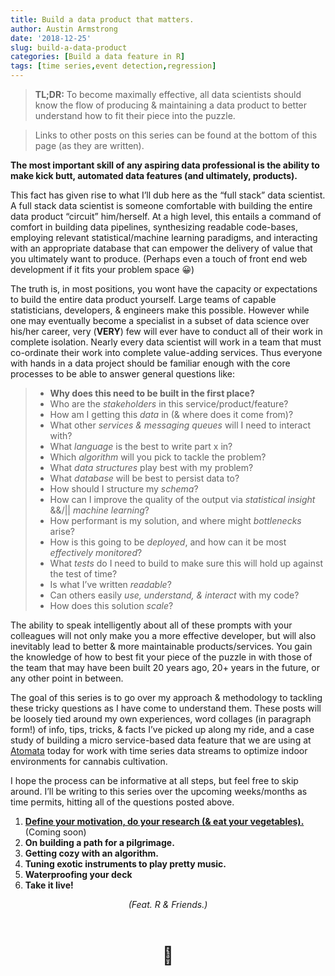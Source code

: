 ```yaml
---
title: Build a data product that matters.
author: Austin Armstrong
date: '2018-12-25'
slug: build-a-data-product
categories: [Build a data feature in R]
tags: [time series,event detection,regression]
---
```

> **TL;DR:** To become maximally effective, all data scientists should know the flow of producing & maintaining a data product to better understand how to fit their piece into the puzzle.  

> Links to other posts on this series can be found at the bottom of this page (as they are written).  

**The most important skill of any aspiring data professional is the ability to make kick butt, automated data features (and ultimately, products).**  

This fact has given rise to what I'll dub here as the "full stack" data scientist. A full stack data scientist is someone comfortable with building the entire data product "circuit" him/herself. At a high level, this entails a command of comfort in building data pipelines, synthesizing readable code-bases, employing relevant statistical/machine learning paradigms, and interacting with an appropriate database that can empower the delivery of value that you ultimately want to produce. (Perhaps even a touch of front end web development if it fits your problem space 😀)

The truth is, in most positions, you wont have the capacity or expectations to build the entire data product yourself. Large teams of capable statisticians, developers, & engineers make this possible. However while one may eventually become a specialist in a subset of data science over his/her career, very (**VERY**) few will ever have to conduct all of their work in complete isolation. Nearly every data scientist will work in a team that must co-ordinate their work into complete value-adding services. Thus everyone with hands in a data project should be familiar enough with the core processes to be able to answer general questions like:  

>- **Why does this need to be built in the first place?**  
 - Who are the *stakeholders* in this service/product/feature?
 - How am I getting this *data* in (& where does it come from)?  
 - What other *services & messaging queues* will I need to interact with?    
 - What *language* is the best to write part x in?  
 - Which *algorithm* will you pick to tackle the problem?  
 - What *data structures* play best with my problem?  
 - What *database* will be best to persist data to?  
 - How should I structure my *schema*?  
 - How can I improve the quality of the output via *statistical insight* &&/|| *machine learning*?  
 - How performant is my solution, and where might *bottlenecks* arise?  
 - How is this going to be *deployed*, and how can it be most *effectively monitored*?  
 - What *tests* do I need to build to make sure this will hold up against the test of time?  
 - Is what I've written *readable*?  
 - Can others easily *use, understand, & interact* with my code?  
 - How does this solution *scale*?  

The ability to speak intelligently about all of these prompts with your colleagues will not only make you a more effective developer, but will also inevitably lead to better & more maintainable products/services. You gain the knowledge of how to best fit your piece of the puzzle in with those of the team that may have been built 20 years ago, 20+ years in the future, or any other point in between.  

The goal of this series is to go over my approach & methodology to tackling these tricky questions as I have come to understand them. These posts will be loosely tied around my own experiences, word collages (in paragraph form!) of info, tips, tricks, & facts I've picked up along my ride, and a case study of building a micro service-based data feature that we are using at [Atomata](https://growatomata.com) today for work with time series data streams to optimize indoor environments for cannabis cultivation.  

I hope the process can be informative at all steps, but feel free to skip around. I'll be writing to this series over the upcoming weeks/months as time permits, hitting all of the questions posted above.  

1. [**Define your motivation, do your research (& eat your vegetables).**](/post/define-your-motivation-do-your-research-eat-your-vegetables/) (Coming soon)  
2. **On building a path for a pilgrimage.**  
3. **Getting cozy with an algorithm.**  
4. **Tuning exotic instruments to play pretty music.**  
5. **Waterproofing your deck**
6. **Take it live!**  

<center>*(Feat. R & Friends.)*</center>  
<center></br><h1>🖖</h1></center>